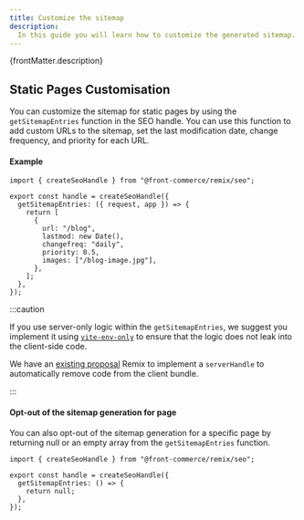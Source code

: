 ```yaml
---
title: Customize the sitemap
description:
  In this guide you will learn how to customize the generated sitemap.
---
```


<SinceVersion tag="3.4" />

<p>{frontMatter.description}</p>

## Static Pages Customisation

You can customize the sitemap for static pages by using the `getSitemapEntries`
function in the SEO handle. You can use this function to add custom URLs to the
sitemap, set the last modification date, change frequency, and priority for each
URL.

#### Example

```tsx title="src/routes/blog.tsx"
import { createSeoHandle } from "@front-commerce/remix/seo";

export const handle = createSeoHandle({
  getSitemapEntries: ({ request, app }) => {
    return [
      {
        url: "/blog",
        lastmod: new Date(),
        changefreq: "daily",
        priority: 0.5,
        images: ["/blog-image.jpg"],
      },
    ];
  },
});
```

:::caution

If you use server-only logic within the `getSitemapEntries`, we suggest you
implement it using
[`vite-env-only`](https://remix.run/docs/en/main/discussion/server-vs-client#vite-env-only)
to ensure that the logic does not leak into the client-side code.

We have an
[existing proposal](https://github.com/remix-run/remix/discussions/9091) Remix
to implement a `serverHandle` to automatically remove code from the client
bundle.

:::

#### Opt-out of the sitemap generation for page

You can also opt-out of the sitemap generation for a specific page by returning
null or an empty array from the `getSitemapEntries` function.

```tsx title="src/routes/blog.tsx"
import { createSeoHandle } from "@front-commerce/remix/seo";

export const handle = createSeoHandle({
  getSitemapEntries: () => {
    return null;
  },
});
```
